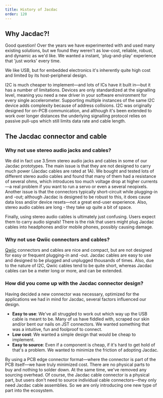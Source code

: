 ```yaml
---
title: History of Jacdac
order: 120
---
```


## Why Jacdac?!

Good question! Over the years we have experimented with and used many existing solutions, but we
found they weren't as low-cost, reliable, robust, and dynamic as we'd like. We wanted a instant, 'plug-and-play' experience that 'just works' every time. 

We like USB, but for embedded electronics it's inherently quite high cost and limited by its host-peripheral design.

I2C is much cheaper to implement—and lots of ICs have it built in—but it has a number of limitations. Devices are only standardized at the signalling level, meaning you need a new driver in your software environment for every single accelerometer. Supporting multiple instances of the same I2C device adds complexity because of address collisions. I2C was originally designed for on-PCB communication, and although it's been extended to work over longer distances the underlying signalling protocol relies on passive pull-ups which still limits data rate and cable length. 

## The Jacdac connector and cable

### Why not use stereo audio jacks and cables?

We did in fact use 3.5mm stereo audio jacks and cables in some of our Jacdac prototypes. The main issue is that they are not designed to carry much power (Jacdac cables are rated at 1A). We bought and tested lots of different stereo audio cables and found that many of them had a resistance of several ohms, which introduces too much voltage drop at higher currents—a real problem if you want to run a servo or even a several neopixels.
Another issue is that the connectors typically short-circuit while plugging-in and -out; although Jacdac is designed to be robust to this, it does cause data loss and/or device resets—not a great end-user experience. Also, stereo audio cables are long - they take up quite a bit of space. 

Finally, using stereo audio cables is ultimately just confusing. Users expect them to carry audio signals! There is the risk that users might plug Jacdac cables into headphones and/or mobile phones, possibly causing damage.

### Why not use Qwiic connectors and cables?

[Qwiic](https://www.sparkfun.com/qwiic) connectors and cables are nice and compact, but are not designed for easy or frequent plugging-in and -out. Jacdac cables are easy to use and designed to be plugged and unplugged thousands of times. Also, due to the nature of I2C, Qwiic cables tend to be quite short, whereas Jacdac cables can be a meter long or more, and can be extended.

### How did you come up with the Jacdac connector design?

Having decided a new connector was necessary, optimized for the applications we had in mind for Jacdac, several factors influenced our design.
- **Easy to use**: We've all struggled to work out which way up the USB cable is meant to be. Many of us have fiddled with, scraped our skin and/or bent our nails on JST connectors. We wanted something that was a intuitive, fun and foolproof to connect.
- **Low cost**: We wanted a simple design that would be cheap to implement.
- **Easy to source**: Even if a component is cheap, if it's hard to get hold of that's a problem. We wanted to minimize the friction of adopting Jacdac. 

By using a PCB edge connector format—where the connector is part of the PCB itself—we have truly minimized cost. There are no physical parts to buy and nothing to solder down. At the same time, we've removed any sourcing overhead. Of course, the Jacdac cable connector is a physical part, but users don't need to source individual cable connectors—they only need Jacdac cable assemblies. So we are only introducing one new type of part into the ecosystem.
